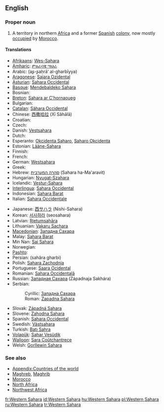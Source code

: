 {{wikipedia}}
==English==

===Proper noun===
{{en-proper-noun|sg=[[western|Western]] [[Sahara]]}}

# A territory in northern [[Africa]] and a former [[Spain|Spanish]] [[colony]], now mostly [[occupation|occupied]] by [[Morocco]].

====Translations====
{{trans-top|a territory in northern Africa}}
* [[Afrikaans]]: [[Wes-Sahara]]
* [[Amharic]]: [[ምዕራባዊ ሣህራ]]
* Arabic: {{Arab|[[الصحراء الغربية]]}} (aʂ-ʂaḥrā’ al-gharbīyya) {{f}}
* [[Aragonese]]: [[Sajara Ozidental]] {{m}}
* [[Asturian]]: [[Sahara Occidental]] {{m}}
* [[Basque]]: [[Mendebaldeko Sahara]]
* Bosnian: {{t-|bs|Zapadna Sahara|f}}
* [[Breton]]: [[Sahara ar C'hornaoueg]]
* Bulgarian: {{t-|bg|Западна Сахара|f|tr=Zapadna Sakhara|sc=Cyrl}}
* [[Catalan]]: [[Sàhara Occidental]] {{m}}
* Chinese: [[西撒哈拉]] (Xī Sǎhālā)
* Croatian: {{t-|hr|Zapadna Sahara|f}}
* Czech: {{t-|cs|Západní Sahara|f}}
* Danish: [[Vestsahara]]
* Dutch: {{t-|nl|Westelijke Sahara}}
* Esperanto: [[Okcidenta Saharo]], [[Saharo Okcidenta]]
* Estonian: [[Lääne-Sahara]]
* Finnish: {{t-|fi|Länsi-Sahara}}
* French: {{t+|fr|Sahara occidental|m}}
* German: [[Westsahara]] {{f}}
* Greek: {{t-|el|Δυτική Σαχάρα|f|tr=Dytikí Sahára|sc=Grek}}
* Hebrew: [[סהרה המערבית]] (Sahara ha-Ma'aravit) {{f}}
* Hungarian: [[Nyugat-Szahara]]
* Icelandic: [[Vestur-Sahara]]
* [[Interlingua]]: [[Sahara Occidental]]
* Indonesian: [[Sahara Barat]]
* Italian: [[Sahara Occidentale]] {{m}}
{{trans-mid}}
* Japanese: [[西サハラ]] (Nishi-Sahara)
* Korean: [[서사하라]] (seosahara)
* Latvian: [[Rietumsahāra]]
* Lithuanian: [[Vakarų Sachara]]
* [[Macedonian]]: [[Западна Сахара]] {{f}}
* Malay: [[Sahara Barat]]
* Min Nan: [[Sai Sahara]]
* Norwegian: {{t-|no|Vest-Sahara}}
* [[Pashto]]: {{PSchar|[[لوېديځه صحارا]]}}
* Persian: {{fa-Arab|[[صحرای غربی]]}} (sahâra gharbi)
* Polish: [[Sahara Zachodnia]] {{f}}
* Portuguese: [[Saara Ocidental]] {{m}}
* Romanian: [[Sahara Occidentală]] {{f}}
* Russian: [[Западная Сахара]] (Západnaja Sakhára) {{f}}
* Serbian:
*: Cyrillic: [[Западна Сахара#Serbian|Западна Сахара]] {{f}}
*: Roman: [[Zapadna Sahara#Serbian|Zapadna Sahara]] {{f}}
* Slovak: [[Západná Sahara]] {{f}}
* Slovene: [[Zahodna Sahara]] {{f}}
* Spanish: [[Sahara Occidental]] {{m}}
* Swedish: [[Västsahara]]
* Turkish: [[Batı Sahra]]
* [[Volapük]]: [[Sahar Vesüdik]]
* [[Walloon]]: [[Sara Coûtchantrece]]
* Welsh: [[Gorllewin Sahara]]
{{trans-bottom}}

===See also===
* [[Appendix:Countries of the world]]
* [[Maghreb]], [[Maghrib]]
* [[Morocco]]
* [[North Africa]]
* [[Northwest Africa]]

[[fr:Western Sahara]]
[[id:Western Sahara]]
[[hu:Western Sahara]]
[[pl:Western Sahara]]
[[ru:Western Sahara]]
[[tr:Western Sahara]]